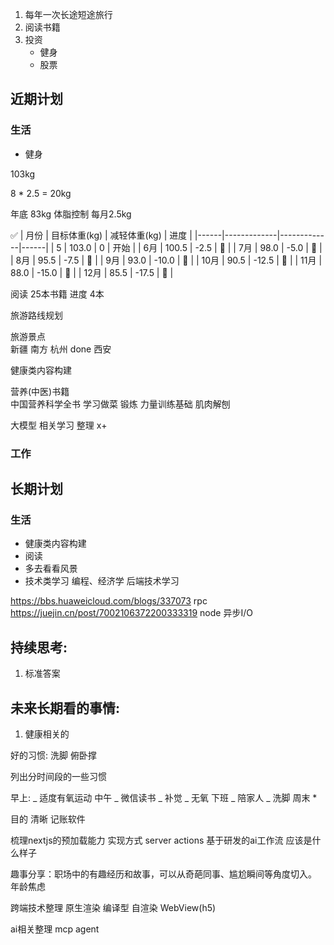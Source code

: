 1. 每年一次长途短途旅行
2. 阅读书籍
3. 投资
   - 健身
   - 股票

## 近期计划

### 生活

- 健身

103kg

8 \* 2.5 = 20kg

年底 83kg 体脂控制 每月2.5kg

✅
| 月份 | 目标体重(kg) | 减轻体重(kg) | 进度 |
|------|-------------|-------------|------|
| 5 | 103.0 | 0 | 开始 |
| 6月 | 100.5 | -2.5 | 🎯 |
| 7月 | 98.0 | -5.0 | 🎯 |
| 8月 | 95.5 | -7.5 | 🎯 |
| 9月 | 93.0 | -10.0 | 🎯 |
| 10月 | 90.5 | -12.5 | 🎯 |
| 11月 | 88.0 | -15.0 | 🎯 |
| 12月 | 85.5 | -17.5 | 🎯 |

阅读 25本书籍 进度 4本

旅游路线规划

旅游景点  
 新疆
南方
杭州 done
西安

健康类内容构建

营养(中医)书籍  
 中国营养科学全书
学习做菜
锻炼
力量训练基础
肌肉解刨

大模型 相关学习 整理 x+

### 工作

## 长期计划

### 生活

- 健康类内容构建
- 阅读
- 多去看看风景
- 技术类学习 编程、经济学 后端技术学习

https://bbs.huaweicloud.com/blogs/337073 rpc
https://juejin.cn/post/7002106372200333319 node 异步I/O

## 持续思考:

1. 标准答案

## 未来长期看的事情:

1.  健康相关的

好的习惯:
洗脚
俯卧撑

列出分时间段的一些习惯

早上:
_ 适度有氧运动
中午
_ 微信读书
_ 补觉
_ 无氧
下班
_ 陪家人
_ 洗脚
周末 \*

目的 清晰
记账软件

梳理nextjs的预加载能力 实现方式
server actions
基于研发的ai工作流 应该是什么样子

趣事分享：职场中的有趣经历和故事，可以从奇葩同事、尴尬瞬间等角度切入。
年龄焦虑

跨端技术整理
原生渲染
编译型
自渲染
WebView(h5)

ai相关整理
mcp
agent
